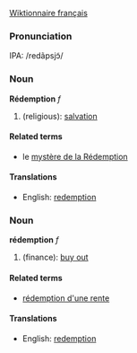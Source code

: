 [[http://fr.wiktionary.org/wiki/rédemption|Wiktionnaire français]]
===Pronunciation===
IPA: /redãpsjɔ̃/

===Noun===
'''Rédemption''' ''f''

# (religious): [[salvation]]

====Related terms====
*le [[mystère de la Rédemption]]

====Translations====
*English: [[redemption]]

===Noun===
'''rédemption''' ''f''

# (finance): [[buy out]] <!-- Is this correct? -->

====Related terms====
*[[rédemption d'une rente]]

====Translations====
*English: [[redemption]]